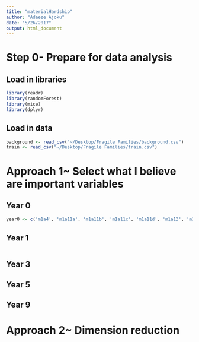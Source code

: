 ```yaml
---
title: "materialHardship"
author: "Adaeze Ajoku"
date: "5/26/2017"
output: html_document
---
```


# Step 0- Prepare for data analysis

## Load in libraries
```r
library(readr)
library(randomForest)
library(mice)
library(dplyr)
```

## Load in data
```r
background <- read_csv("~/Desktop/Fragile Families/background.csv")
train <- read_csv("~/Desktop/Fragile Families/train.csv")
```

# Approach 1~ Select what I believe are important variables

## Year 0
```r
year0 <- c('m1a4', 'm1a11a', 'm1a11b', 'm1a11c', 'm1a11d', 'm1a13', 'm1a15', 'cm1age', 'cm11bw', 'm1b6a', 'm1b9b3', 'm1b10a3', 'm1b12a', 'm1b20', 'cm1cohf', 'm1d1c', 'm1e4a', 'm1f3', 'm1f4', 'cm1edu', 'm1j1b', 'm1j1e', 'm1j2a', 'm1j2b', 'm1j3', 'f1a6', 'f1a6a', 'f1b6a', 'f1b9b3', 'f1b10b3', 'f1d1e', 'f1e3', 'f1e7a', 'f1f3', 'f1f4', 'f1f8', 'cf1edu', 'f1k1a', 'f1k1c')
```

## Year 1
```r

```

## Year 3
## Year 5
## Year 9

# Approach 2~ Dimension reduction
